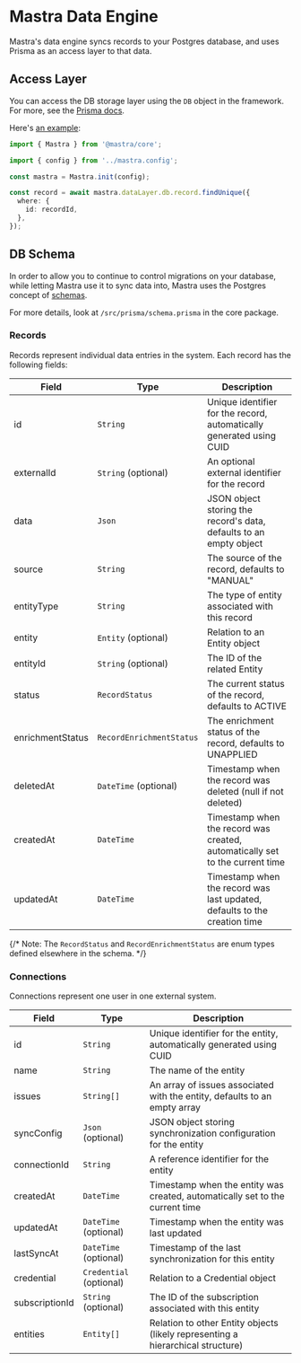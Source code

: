 # Mastra Data Engine

Mastra's data engine syncs records to your Postgres database, and uses Prisma as an access layer to that data.

## Access Layer

You can access the DB storage layer using the `DB` object in the framework. For more, see the [Prisma docs](https://www.prisma.io/docs/orm/prisma-client/queries/crud#read).

Here's [an example](https://github.com/mastra-ai/mastra/blob/main/examples/contact-book/src/app/actions/record.ts#L12):

```ts
import { Mastra } from '@mastra/core';

import { config } from '../mastra.config';

const mastra = Mastra.init(config);

const record = await mastra.dataLayer.db.record.findUnique({
  where: {
    id: recordId,
  },
});
```

## DB Schema

In order to allow you to continue to control migrations on your database, while letting Mastra use it to sync data into, Mastra uses the Postgres concept of [schemas](https://www.postgresql.org/docs/current/ddl-schemas.html).

For more details, look at `/src/prisma/schema.prisma` in the core package.

### Records

Records represent individual data entries in the system. Each record has the following fields:

| Field            | Type                     | Description                                                                  |
| ---------------- | ------------------------ | ---------------------------------------------------------------------------- |
| id               | `String   `              | Unique identifier for the record, automatically generated using CUID         |
| externalId       | `String` (optional)      | An optional external identifier for the record                               |
| data             | `Json`                   | JSON object storing the record's data, defaults to an empty object           |
| source           | `String`                 | The source of the record, defaults to "MANUAL"                               |
| entityType       | `String`                 | The type of entity associated with this record                               |
| entity           | `Entity` (optional)      | Relation to an Entity object                                                 |
| entityId         | `String` (optional)      | The ID of the related Entity                                                 |
| status           | `RecordStatus`           | The current status of the record, defaults to ACTIVE                         |
| enrichmentStatus | `RecordEnrichmentStatus` | The enrichment status of the record, defaults to UNAPPLIED                   |
| deletedAt        | `DateTime` (optional)    | Timestamp when the record was deleted (null if not deleted)                  |
| createdAt        | `DateTime`               | Timestamp when the record was created, automatically set to the current time |
| updatedAt        | `DateTime`               | Timestamp when the record was last updated, defaults to the creation time    |

{/* Note: The `RecordStatus` and `RecordEnrichmentStatus` are enum types defined elsewhere in the schema. */}

### Connections

Connections represent one user in one external system.

| Field          | Type                    | Description                                                                     |
| -------------- | ----------------------- | ------------------------------------------------------------------------------- |
| id             | `String`                | Unique identifier for the entity, automatically generated using CUID            |
| name           | `String`                | The name of the entity                                                          |
| issues         | `String[]`              | An array of issues associated with the entity, defaults to an empty array       |
| syncConfig     | `Json` (optional)       | JSON object storing synchronization configuration for the entity                |
| connectionId   | `String`                | A reference identifier for the entity                                           |
| createdAt      | `DateTime`              | Timestamp when the entity was created, automatically set to the current time    |
| updatedAt      | `DateTime` (optional)   | Timestamp when the entity was last updated                                      |
| lastSyncAt     | `DateTime` (optional)   | Timestamp of the last synchronization for this entity                           |
| credential     | `Credential` (optional) | Relation to a Credential object                                                 |
| subscriptionId | `String` (optional)     | The ID of the subscription associated with this entity                          |
| entities       | `Entity[]`              | Relation to other Entity objects (likely representing a hierarchical structure) |
